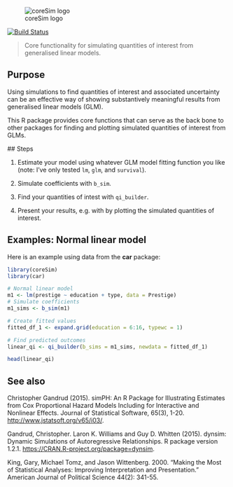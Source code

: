![coreSim logo](img/coreSim_logo.png)

[![Build Status](https://travis-ci.org/christophergandrud/coreSim.svg?branch=master)](https://travis-ci.org/christophergandrud/coreSim)

> Core functionality for simulating quantities of interest from generalised linear 
models.

## Purpose

Using simulations to find quantities of interest and associated uncertainty
can be an effective way of showing substantively meaningful results from 
generalised linear models (GLM). 

This R package provides core functions that can serve as the back bone to other
packages for finding and plotting simulated quantities of interest from GLMs.

## Steps

1. Estimate your model using whatever GLM model fitting function you like 
(note: I've only tested `lm`, `glm`, and `survival`).

2. Simulate coefficients with `b_sim`.

3. Find your quantities of intest with `qi_builder`.

4. Present your results, e.g. with by plotting the simulated quantities of 
interest.

## Examples: Normal linear model 

Here is an example using data from the **car** package:

```r
library(coreSim)
library(car)

# Normal linear model
m1 <- lm(prestige ~ education + type, data = Prestige)
# Simulate coefficients
m1_sims <- b_sim(m1)

# Create fitted values
fitted_df_1 <- expand.grid(education = 6:16, typewc = 1)

# Find predicted outcomes
linear_qi <- qi_builder(b_sims = m1_sims, newdata = fitted_df_1)

head(linear_qi)
```




## See also

Christopher Gandrud (2015). simPH: An R Package for Illustrating Estimates from
Cox Proportional Hazard Models Including for Interactive and Nonlinear Effects.
Journal of Statistical Software, 65(3), 1-20.
<http://www.jstatsoft.org/v65/i03/>.

Gandrud, Christopher. Laron K. Williams and Guy D. Whitten (2015). dynsim: Dynamic
Simulations of Autoregressive Relationships. R package version 1.2.1.
<https://CRAN.R-project.org/package=dynsim>.

King, Gary, Michael Tomz, and Jason Wittenberg. 2000. "Making the Most of 
Statistical Analyses: Improving Interpretation and Presentation." American 
Journal of Political Science 44(2): 341-55.

